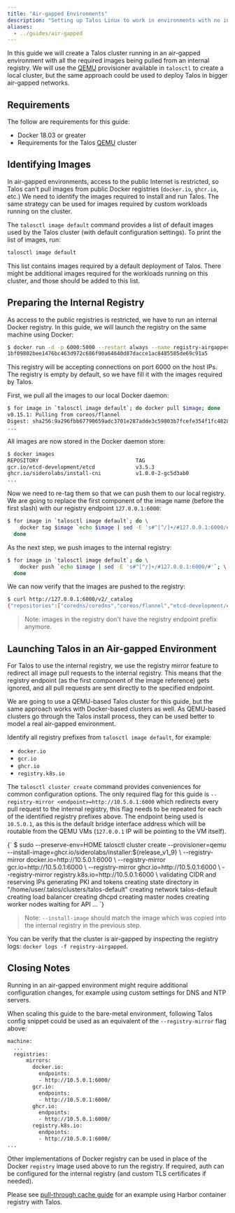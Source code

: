 ```yaml
---
title: "Air-gapped Environments"
description: "Setting up Talos Linux to work in environments with no internet access."
aliases:
  - ../guides/air-gapped
---
```



In this guide we will create a Talos cluster running in an air-gapped environment with all the required images being pulled from an internal registry.
We will use the [QEMU](./local-platforms/qemu) provisioner available in `talosctl` to create a local cluster, but the same approach could be used to deploy Talos in bigger air-gapped networks.

## Requirements

The follow are requirements for this guide:

- Docker 18.03 or greater
- Requirements for the Talos [QEMU](./local-platforms/qemu) cluster

## Identifying Images

In air-gapped environments, access to the public Internet is restricted, so Talos can't pull images from public Docker registries (`docker.io`, `ghcr.io`, etc.)
We need to identify the images required to install and run Talos.
The same strategy can be used for images required by custom workloads running on the cluster.

The `talosctl image default` command provides a list of default images used by the Talos cluster (with default configuration
settings).
To print the list of images, run:

```bash
talosctl image default
```

This list contains images required by a default deployment of Talos.
There might be additional images required for the workloads running on this cluster, and those should be added to this list.

## Preparing the Internal Registry

As access to the public registries is restricted, we have to run an internal Docker registry.
In this guide, we will launch the registry on the same machine using Docker:

```bash
$ docker run -d -p 6000:5000 --restart always --name registry-airgapped registry:2
1bf09802bee1476bc463d972c686f90a64640d87dacce1ac8485585de69c91a5
```

This registry will be accepting connections on port 6000 on the host IPs.
The registry is empty by default, so we have fill it with the images required by Talos.

First, we pull all the images to our local Docker daemon:

```bash
$ for image in `talosctl image default`; do docker pull $image; done
v0.15.1: Pulling from coreos/flannel
Digest: sha256:9a296fbb67790659adc3701e287adde3c59803b7fcefe354f1fc482840cdb3d9
...
```

All images are now stored in the Docker daemon store:

```bash
$ docker images
REPOSITORY                               TAG                                        IMAGE ID       CREATED         SIZE
gcr.io/etcd-development/etcd             v3.5.3                                     604d4f022632   6 days ago      181MB
ghcr.io/siderolabs/install-cni           v1.0.0-2-gc5d3ab0                          4729e54f794d   6 days ago      76MB
...
```

Now we need to re-tag them so that we can push them to our local registry.
We are going to replace the first component of the image name (before the first slash) with our registry endpoint `127.0.0.1:6000`:

```bash
$ for image in `talosctl image default`; do \
    docker tag $image `echo $image | sed -E 's#^[^/]+/#127.0.0.1:6000/#'`; \
  done
```

As the next step, we push images to the internal registry:

```bash
$ for image in `talosctl image default`; do \
    docker push `echo $image | sed -E 's#^[^/]+/#127.0.0.1:6000/#'`; \
  done
```

We can now verify that the images are pushed to the registry:

```bash
$ curl http://127.0.0.1:6000/v2/_catalog
{"repositories":["coredns/coredns","coreos/flannel","etcd-development/etcd","kube-apiserver","kube-controller-manager","kube-proxy","kube-scheduler","pause","siderolabs/install-cni","siderolabs/installer","siderolabs/kubelet"]}
```

> Note: images in the registry don't have the registry endpoint prefix anymore.

## Launching Talos in an Air-gapped Environment

For Talos to use the internal registry, we use the registry mirror feature to redirect all image pull requests to the internal registry.
This means that the registry endpoint (as the first component of the image reference) gets ignored, and all pull requests are sent directly to the specified endpoint.

We are going to use a QEMU-based Talos cluster for this guide, but the same approach works with Docker-based clusters as well.
As QEMU-based clusters go through the Talos install process, they can be used better to model a real air-gapped environment.

Identify all registry prefixes from `talosctl image default`, for example:

- `docker.io`
- `gcr.io`
- `ghcr.io`
- `registry.k8s.io`

The `talosctl cluster create` command provides conveniences for common configuration options.
The only required flag for this guide is `--registry-mirror <endpoint>=http://10.5.0.1:6000` which redirects every pull request to the internal registry, this flag
needs to be repeated for each of the identified registry prefixes above.
The endpoint being used is `10.5.0.1`, as this is the default bridge interface address which will be routable from the QEMU VMs (`127.0.0.1` IP will be pointing to the VM itself).

<CodeBlock lang="sh">
{`
$ sudo --preserve-env=HOME talosctl cluster create --provisioner=qemu --install-image=ghcr.io/siderolabs/installer:${release_v1_9} \
  --registry-mirror docker.io=http://10.5.0.1:6000 \
  --registry-mirror gcr.io=http://10.5.0.1:6000 \
  --registry-mirror ghcr.io=http://10.5.0.1:6000 \
  --registry-mirror registry.k8s.io=http://10.5.0.1:6000 \
validating CIDR and reserving IPs
generating PKI and tokens
creating state directory in "/home/user/.talos/clusters/talos-default"
creating network talos-default
creating load balancer
creating dhcpd
creating master nodes
creating worker nodes
waiting for API
...
`}
</CodeBlock>

> Note: `--install-image` should match the image which was copied into the internal registry in the previous step.

You can be verify that the cluster is air-gapped by inspecting the registry logs: `docker logs -f registry-airgapped`.

## Closing Notes

Running in an air-gapped environment might require additional configuration changes, for example using custom settings for DNS and NTP servers.

When scaling this guide to the bare-metal environment, following Talos config snippet could be used as an equivalent of the `--registry-mirror` flag above:

```bash
machine:
  ...
  registries:
      mirrors:
        docker.io:
          endpoints:
          - http://10.5.0.1:6000/
        gcr.io:
          endpoints:
          - http://10.5.0.1:6000/
        ghcr.io:
          endpoints:
          - http://10.5.0.1:6000/
        registry.k8s.io:
          endpoints:
          - http://10.5.0.1:6000/
...
```

Other implementations of Docker registry can be used in place of the Docker `registry` image used above to run the registry.
If required, auth can be configured for the internal registry (and custom TLS certificates if needed).

Please see [pull-through cache guide](../configure-your-talos-cluster/images-container-runtime/pull-through-cache) for an example using Harbor container registry with Talos.
